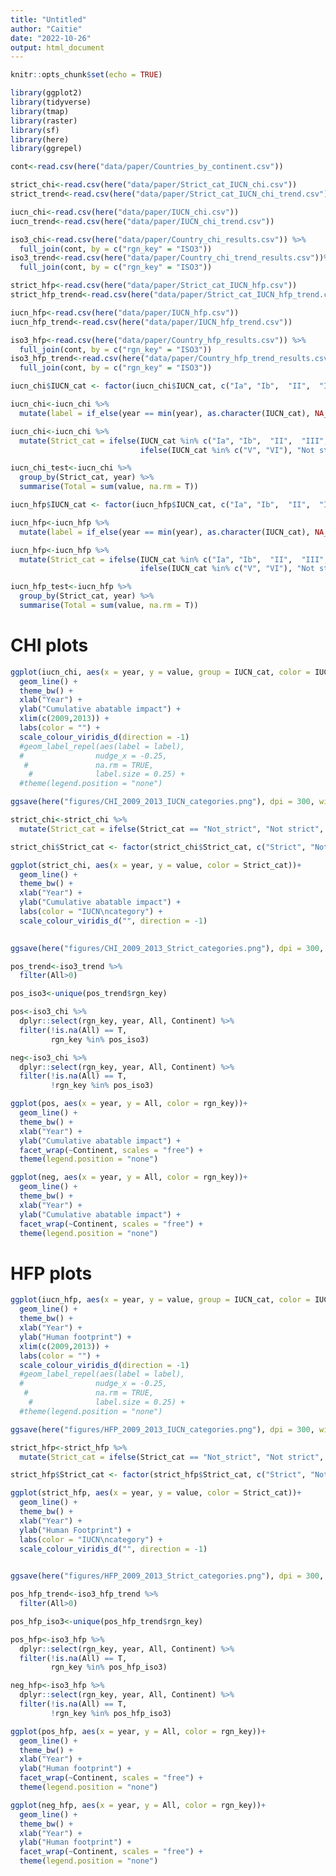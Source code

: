 ```yaml
---
title: "Untitled"
author: "Caitie"
date: "2022-10-26"
output: html_document
---
```


```r
knitr::opts_chunk$set(echo = TRUE)
```

```r
library(ggplot2)
library(tidyverse)
library(tmap)
library(raster)
library(sf)
library(here)
library(ggrepel)
```


```r
cont<-read.csv(here("data/paper/Countries_by_continent.csv"))
```


```r
strict_chi<-read.csv(here("data/paper/Strict_cat_IUCN_chi.csv"))
strict_trend<-read.csv(here("data/paper/Strict_cat_IUCN_chi_trend.csv"))

iucn_chi<-read.csv(here("data/paper/IUCN_chi.csv"))
iucn_trend<-read.csv(here("data/paper/IUCN_chi_trend.csv"))

iso3_chi<-read.csv(here("data/paper/Country_chi_results.csv")) %>% 
  full_join(cont, by = c("rgn_key" = "ISO3"))
iso3_trend<-read.csv(here("data/paper/Country_chi_trend_results.csv"))%>% 
  full_join(cont, by = c("rgn_key" = "ISO3"))
```

```r
strict_hfp<-read.csv(here("data/paper/Strict_cat_IUCN_hfp.csv"))
strict_hfp_trend<-read.csv(here("data/paper/Strict_cat_IUCN_hfp_trend.csv"))

iucn_hfp<-read.csv(here("data/paper/IUCN_hfp.csv"))
iucn_hfp_trend<-read.csv(here("data/paper/IUCN_hfp_trend.csv"))

iso3_hfp<-read.csv(here("data/paper/Country_hfp_results.csv")) %>% 
  full_join(cont, by = c("rgn_key" = "ISO3"))
iso3_hfp_trend<-read.csv(here("data/paper/Country_hfp_trend_results.csv"))%>% 
  full_join(cont, by = c("rgn_key" = "ISO3"))
```

```r
iucn_chi$IUCN_cat <- factor(iucn_chi$IUCN_cat, c("Ia", "Ib",  "II",  "III", "IV",  "V", "VI","Not Applicable", "Not Reported", "Not Assigned" ))

iucn_chi<-iucn_chi %>% 
  mutate(label = if_else(year == min(year), as.character(IUCN_cat), NA_character_))

iucn_chi<-iucn_chi %>% 
  mutate(Strict_cat = ifelse(IUCN_cat %in% c("Ia", "Ib",  "II",  "III", "IV"), "Strict",
                             ifelse(IUCN_cat %in% c("V", "VI"), "Not strict", "Other")))

iucn_chi_test<-iucn_chi %>% 
  group_by(Strict_cat, year) %>% 
  summarise(Total = sum(value, na.rm = T))
```
```r
iucn_hfp$IUCN_cat <- factor(iucn_hfp$IUCN_cat, c("Ia", "Ib",  "II",  "III", "IV",  "V", "VI","Not Applicable", "Not Reported", "Not Assigned" ))

iucn_hfp<-iucn_hfp %>% 
  mutate(label = if_else(year == min(year), as.character(IUCN_cat), NA_character_))

iucn_hfp<-iucn_hfp %>% 
  mutate(Strict_cat = ifelse(IUCN_cat %in% c("Ia", "Ib",  "II",  "III", "IV"), "Strict",
                             ifelse(IUCN_cat %in% c("V", "VI"), "Not strict", "Other")))

iucn_hfp_test<-iucn_hfp %>% 
  group_by(Strict_cat, year) %>% 
  summarise(Total = sum(value, na.rm = T))
```

# CHI plots
```r
ggplot(iucn_chi, aes(x = year, y = value, group = IUCN_cat, color = IUCN_cat))+
  geom_line() +
  theme_bw() +
  xlab("Year") +
  ylab("Cumulative abatable impact") +
  xlim(c(2009,2013)) +
  labs(color = "") +
  scale_colour_viridis_d(direction = -1) 
  #geom_label_repel(aes(label = label),
  #                nudge_x = -0.25,
   #               na.rm = TRUE,
    #              label.size = 0.25) +
  #theme(legend.position = "none")
```

```r
ggsave(here("figures/CHI_2009_2013_IUCN_categories.png"), dpi = 300, width = 5, height = 4)
```

```r
strict_chi<-strict_chi %>% 
  mutate(Strict_cat = ifelse(Strict_cat == "Not_strict", "Not strict", as.character(Strict_cat)))

strict_chi$Strict_cat <- factor(strict_chi$Strict_cat, c("Strict", "Not strict", "Other"))

ggplot(strict_chi, aes(x = year, y = value, color = Strict_cat))+
  geom_line() +
  theme_bw() +
  xlab("Year") +
  ylab("Cumulative abatable impact") +
  labs(color = "IUCN\ncategory") +
  scale_colour_viridis_d("", direction = -1)
  
```
```r
ggsave(here("figures/CHI_2009_2013_Strict_categories.png"), dpi = 300, width = 5, height = 4)
```


```r
pos_trend<-iso3_trend %>% 
  filter(All>0)

pos_iso3<-unique(pos_trend$rgn_key)

pos<-iso3_chi %>% 
  dplyr::select(rgn_key, year, All, Continent) %>% 
  filter(!is.na(All) == T,
         rgn_key %in% pos_iso3)

neg<-iso3_chi %>% 
  dplyr::select(rgn_key, year, All, Continent) %>% 
  filter(!is.na(All) == T,
         !rgn_key %in% pos_iso3)
```

```r
ggplot(pos, aes(x = year, y = All, color = rgn_key))+
  geom_line() +
  theme_bw() +
  xlab("Year") +
  ylab("Cumulative abatable impact") +
  facet_wrap(~Continent, scales = "free") +
  theme(legend.position = "none")
```
```r
ggplot(neg, aes(x = year, y = All, color = rgn_key))+
  geom_line() +
  theme_bw() +
  xlab("Year") +
  ylab("Cumulative abatable impact") +
  facet_wrap(~Continent, scales = "free") +
  theme(legend.position = "none")
```

# HFP plots

```r
ggplot(iucn_hfp, aes(x = year, y = value, group = IUCN_cat, color = IUCN_cat))+
  geom_line() +
  theme_bw() +
  xlab("Year") +
  ylab("Human footprint") +
  xlim(c(2009,2013)) +
  labs(color = "") +
  scale_colour_viridis_d(direction = -1) 
  #geom_label_repel(aes(label = label),
  #                nudge_x = -0.25,
   #               na.rm = TRUE,
    #              label.size = 0.25) +
  #theme(legend.position = "none")
```

```r
ggsave(here("figures/HFP_2009_2013_IUCN_categories.png"), dpi = 300, width = 5, height = 4)
```

```r
strict_hfp<-strict_hfp %>% 
  mutate(Strict_cat = ifelse(Strict_cat == "Not_strict", "Not strict", as.character(Strict_cat)))

strict_hfp$Strict_cat <- factor(strict_hfp$Strict_cat, c("Strict", "Not strict", "Other"))

ggplot(strict_hfp, aes(x = year, y = value, color = Strict_cat))+
  geom_line() +
  theme_bw() +
  xlab("Year") +
  ylab("Human Footprint") +
  labs(color = "IUCN\ncategory") +
  scale_colour_viridis_d("", direction = -1)
  
```
```r
ggsave(here("figures/HFP_2009_2013_Strict_categories.png"), dpi = 300, width = 5, height = 4)
```


```r
pos_hfp_trend<-iso3_hfp_trend %>% 
  filter(All>0)

pos_hfp_iso3<-unique(pos_hfp_trend$rgn_key)

pos_hfp<-iso3_hfp %>% 
  dplyr::select(rgn_key, year, All, Continent) %>% 
  filter(!is.na(All) == T,
         rgn_key %in% pos_hfp_iso3)

neg_hfp<-iso3_hfp %>% 
  dplyr::select(rgn_key, year, All, Continent) %>% 
  filter(!is.na(All) == T,
         !rgn_key %in% pos_hfp_iso3)
```

```r
ggplot(pos_hfp, aes(x = year, y = All, color = rgn_key))+
  geom_line() +
  theme_bw() +
  xlab("Year") +
  ylab("Human footprint") +
  facet_wrap(~Continent, scales = "free") +
  theme(legend.position = "none")
```
```r
ggplot(neg_hfp, aes(x = year, y = All, color = rgn_key))+
  geom_line() +
  theme_bw() +
  xlab("Year") +
  ylab("Human footprint") +
  facet_wrap(~Continent, scales = "free") +
  theme(legend.position = "none")
```
